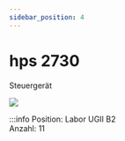 ```yaml
---
sidebar_position: 4
---
```


# hps 2730
Steuergerät

[![](/image/Labore/B2/Laborplatten/hps/hps_2730_beschriftet_min.webp)](/image/Labore/B2/Laborplatten/hps/hps_2730_beschriftet.webp)


:::info
Position:   Labor UGII B2\
Anzahl:     11